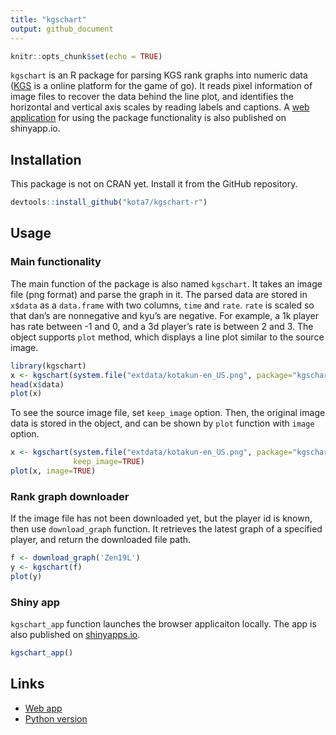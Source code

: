 ```yaml
---
title: "kgschart"
output: github_document
---
```


```r
knitr::opts_chunk$set(echo = TRUE)
```


`kgschart` is an R package for parsing KGS rank graphs into numeric data ([KGS](http://gokgs.com/) is a online platform for the game of go).
It reads pixel information of image files to recover the data behind the line plot, and identifies the horizontal and vertical axis scales by reading labels and captions.
A [web application](https://kota.shinyapps.io/kgschart-app/) for using the package functionality is also published on shinyapp.io. 

## Installation

This package is not on CRAN yet. Install it from the GitHub repository. 

```R
devtools::install_github("kota7/kgschart-r")
```


## Usage

### Main functionality

The main function of the package is also named `kgschart`.  It takes an image file  (png format) and parse the graph in it.
The parsed data are stored in `x$data` as a `data.frame` with two columns, `time` and `rate`.  `rate` is scaled so that dan's are nonnegative and kyu's are negative. For example, a 1k player has rate between -1 and 0, and a 3d player's rate is between 2 and 3.
The object supports `plot` method, which displays a line plot similar to the source image.

```r
library(kgschart)
x <- kgschart(system.file("extdata/kotakun-en_US.png", package="kgschart"))
head(x$data)
plot(x)
```


To see the source image file, set `keep_image` option.  Then, the original image data is stored in the object, and can be shown by `plot` function with `image` option. 
```r
x <- kgschart(system.file("extdata/kotakun-en_US.png", package="kgschart"),
              keep_image=TRUE)
plot(x, image=TRUE)
```


### Rank graph downloader

If the image file has not been downloaded yet, but the player id is known, then use `download_graph` function.  It retrieves the latest graph of a specified player, and return the downloaded file path.

```r
f <- download_graph('Zen19L')
y <- kgschart(f)
plot(y)
```


### Shiny app

`kgschart_app` function launches the browser applicaiton locally.  The app is also published on [shinyapps.io](https://kota.shinyapps.io/kgschart-app/).

```r
kgschart_app()
```




## Links

- [Web app](https://kota.shinyapps.io/kgschart-app/)
- [Python version](https://github.com/kota7/kgschart)
